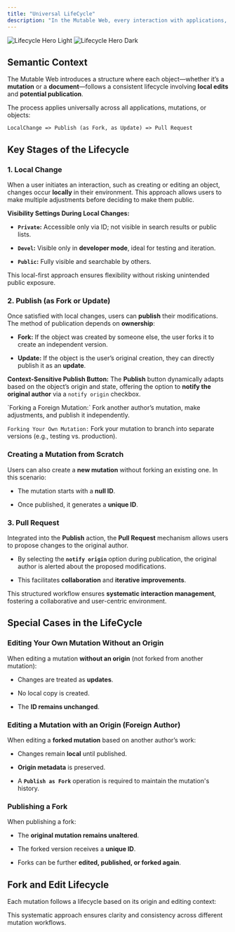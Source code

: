 ```yaml
---
title: "Universal LifeCycle"
description: "In the Mutable Web, every interaction with applications, mutations, and objects follows a consistent workflow, ensuring a seamless and efficient user experience. This universal lifecycle comprises three key stages: Local Change, Publish, and Pull Request."
---
```


<img alt="Lifecycle Hero Light" class="block dark:hidden" src="/images/lifecycle-light.png" />

<img alt="Lifecycle Hero Dark" class="hidden dark:block" src="/images/lifecycle-dark.png" />

## Semantic Context

The Mutable Web introduces a structure where each object—whether it’s a **mutation** or a **document**—follows a consistent lifecycle involving **local edits** and **potential publication**.

The process applies universally across all applications, mutations, or objects:

```text
LocalChange => Publish (as Fork, as Update) => Pull Request
```

## Key Stages of the Lifecycle

### **1. Local Change**

When a user initiates an interaction, such as creating or editing an object, changes occur **locally** in their environment. This approach allows users to make multiple adjustments before deciding to make them public.

**Visibility Settings During Local Changes:**

* **`Private`:** Accessible only via ID; not visible in search results or public lists.

* **`Devel`:** Visible only in **developer mode**, ideal for testing and iteration.

* **`Public`:** Fully visible and searchable by others.

This local-first approach ensures flexibility without risking unintended public exposure.

### **2. Publish (as Fork or Update)**

Once satisfied with local changes, users can **publish** their modifications. The method of publication depends on **ownership**:

* **Fork:** If the object was created by someone else, the user forks it to create an independent version.

* **Update:** If the object is the user’s original creation, they can directly publish it as an **update**.

**Context-Sensitive Publish Button:**
The **Publish** button dynamically adapts based on the object’s origin and state, offering the option to **notify the original author** via a `notify origin` checkbox.

<Accordion title="Example of Forking" defaultOpen={false}>
  `Forking a Foreign Mutation:` Fork another author’s mutation, make adjustments, and publish it independently.&#x20;



  `Forking Your Own Mutation:` Fork your mutation to branch into separate versions (e.g., testing vs. production).
</Accordion>

### **Creating a Mutation from Scratch**

Users can also create a **new mutation** without forking an existing one. In this scenario:

* The mutation starts with a **null ID**.

* Once published, it generates a **unique ID**.

### **3. Pull Request**

Integrated into the **Publish** action, the **Pull Request** mechanism allows users to propose changes to the original author.

* By selecting the **`notify origin`** option during publication, the original author is alerted about the proposed modifications.

* This facilitates **collaboration** and **iterative improvements**.

This structured workflow ensures **systematic interaction management**, fostering a collaborative and user-centric environment.

## Special Cases in the LifeCycle

### **Editing Your Own Mutation Without an Origin**

When editing a mutation **without an origin** (not forked from another mutation):

* Changes are treated as **updates**.

* No local copy is created.

* The **ID remains unchanged**.

### **Editing a Mutation with an Origin (Foreign Author)**

When editing a **forked mutation** based on another author’s work:

* Changes remain **local** until published.

* **Origin metadata** is preserved.

* A **`Publish as Fork`** operation is required to maintain the mutation's history.

### **Publishing a Fork**

When publishing a fork:

* The **original mutation remains unaltered**.

* The forked version receives a **unique ID**.

* Forks can be further **edited, published, or forked again**.

## Fork and Edit Lifecycle

Each mutation follows a lifecycle based on its origin and editing context:

This systematic approach ensures clarity and consistency across different mutation workflows.
